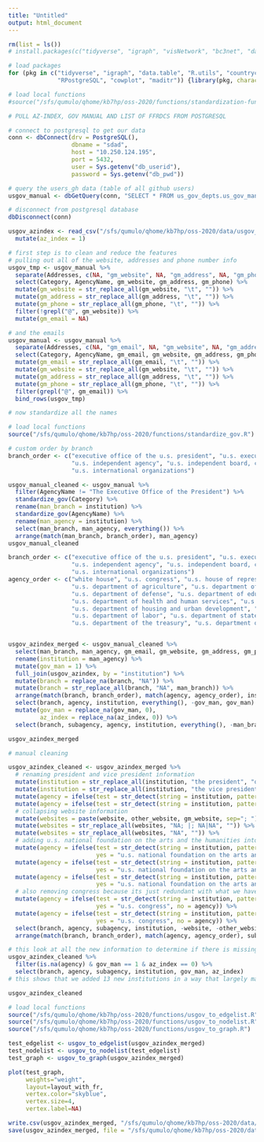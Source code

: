 ```yaml
---
title: "Untitled"
output: html_document
---
```


```r
rm(list = ls())
# install.packages(c("tidyverse", "igraph", "visNetwork", "bc3net", "data.table", "R.utils", "RPostgreSQL", "cowplot", "maditr"))

# load packages 
for (pkg in c("tidyverse", "igraph", "data.table", "R.utils", "countrycode", 
              "RPostgreSQL", "cowplot", "maditr")) {library(pkg, character.only = TRUE)}

# load local functions 
#source("/sfs/qumulo/qhome/kb7hp/oss-2020/functions/standardization-functions.R")

# PULL AZ-INDEX, GOV MANUAL AND LIST OF FFRDCS FROM POSTGRESQL 

# connect to postgresql to get our data
conn <- dbConnect(drv = PostgreSQL(), 
                  dbname = "sdad", 
                  host = "10.250.124.195", 
                  port = 5432, 
                  user = Sys.getenv("db_userid"), 
                  password = Sys.getenv("db_pwd"))

# query the users_gh data (table of all github users) 
usgov_manual <- dbGetQuery(conn, "SELECT * FROM us_gov_depts.us_gov_manual")

# disconnect from postgresql database 
dbDisconnect(conn)

usgov_azindex <- read_csv("/sfs/qumulo/qhome/kb7hp/oss-2020/data/usgov_azindex.csv") %>% 
  mutate(az_index = 1) 

```

```r
# first step is to clean and reduce the features 
# pulling out all of the website, addresses and phone number info
usgov_tmp <- usgov_manual %>% 
  separate(Addresses, c(NA, "gm_website", NA, "gm_address", NA, "gm_phone"), sep = "\n") %>% 
  select(Category, AgencyName, gm_website, gm_address, gm_phone) %>% 
  mutate(gm_website = str_replace_all(gm_website, "\t", "")) %>% 
  mutate(gm_address = str_replace_all(gm_address, "\t", "")) %>% 
  mutate(gm_phone = str_replace_all(gm_phone, "\t", "")) %>% 
  filter(!grepl("@", gm_website)) %>% 
  mutate(gm_email = NA)

# and the emails 
usgov_manual <- usgov_manual %>% 
  separate(Addresses, c(NA, "gm_email", NA, "gm_website", NA, "gm_address", NA, "gm_phone"), sep = "\n") %>% 
  select(Category, AgencyName, gm_email, gm_website, gm_address, gm_phone) %>% 
  mutate(gm_email = str_replace_all(gm_email, "\t", "")) %>%
  mutate(gm_website = str_replace_all(gm_website, "\t", "")) %>% 
  mutate(gm_address = str_replace_all(gm_address, "\t", "")) %>% 
  mutate(gm_phone = str_replace_all(gm_phone, "\t", "")) %>% 
  filter(grepl("@", gm_email)) %>% 
  bind_rows(usgov_tmp)

# now standardize all the names 

# load local functions 
source("/sfs/qumulo/qhome/kb7hp/oss-2020/functions/standardize_gov.R")

# custom order by branch 
branch_order <- c("executive office of the u.s. president", "u.s. executive branch", "u.s. legislative branch", "u.s. judicial branch", 
                  "u.s. independent agency", "u.s. independent board, commission, committee", "u.s. quasi-official governmental institution", 
                  "u.s. international organizations")

usgov_manual_cleaned <- usgov_manual %>% 
  filter(AgencyName != "The Executive Office of the President") %>% 
  standardize_gov(Category) %>% 
  rename(man_branch = institution) %>% 
  standardize_gov(AgencyName) %>% 
  rename(man_agency = institution) %>%
  select(man_branch, man_agency, everything()) %>% 
  arrange(match(man_branch, branch_order), man_agency) 
usgov_manual_cleaned 
```

```r
branch_order <- c("executive office of the u.s. president", "u.s. executive branch", "u.s. legislative branch", "u.s. judicial branch", 
                  "u.s. independent agency", "u.s. independent board, commission, committee", "u.s. quasi-official governmental institution", 
                  "u.s. international organizations")
agency_order <- c("white house", "u.s. congress", "u.s. house of representatives", "u.s. senate", "supreme court of the u.s.",
                  "u.s. department of agriculture", "u.s. department of commerce", 
                  "u.s. department of defense", "u.s. department of education", "u.s. department of energy",
                  "u.s. department of health and human services", "u.s. department of homeland security",
                  "u.s. department of housing and urban development", "u.s. department of justice",
                  "u.s. department of labor", "u.s. department of state", "u.s. department of the interior",
                  "u.s. department of the treasury", "u.s. department of transportation", "u.s. department of veterans affairs")


usgov_azindex_merged <- usgov_manual_cleaned %>% 
  select(man_branch, man_agency, gm_email, gm_website, gm_address, gm_phone) %>% 
  rename(institution = man_agency) %>%  
  mutate(gov_man = 1) %>% 
  full_join(usgov_azindex, by = "institution") %>% 
  mutate(branch = replace_na(branch, "NA")) %>% 
  mutate(branch = str_replace_all(branch, "NA", man_branch)) %>% 
  arrange(match(branch, branch_order), match(agency, agency_order), institution) %>% 
  select(branch, agency, institution, everything(), -gov_man, gov_man) %>% 
  mutate(gov_man = replace_na(gov_man, 0),
         az_index = replace_na(az_index, 0)) %>% 
  select(branch, subagency, agency, institution, everything(), -man_branch)

usgov_azindex_merged 
```
```r
# manual cleaning 

usgov_azindex_cleaned <- usgov_azindex_merged %>% 
  # renaming president and vice president information 
  mutate(institution = str_replace_all(institution, "the president", "office of the president")) %>%
  mutate(institution = str_replace_all(institution, "the vice president", "office of the vice president")) %>% 
  mutate(agency = ifelse(test = str_detect(string = institution, pattern = "office of the president"), yes = "white house", no = agency)) %>%
  mutate(agency = ifelse(test = str_detect(string = institution, pattern = "office of the vice president"), yes = "white house", no = agency)) %>%
  # collapsing website information 
  mutate(websites = paste(website, other_website, gm_website, sep="; ")) %>% 
  mutate(websites = str_replace_all(websites, "NA; |; NA|NA", "")) %>%
  mutate(websites = str_replace_all(websites, "NA", "")) %>%
  # adding u.s. national foundation on the arts and the humanities into agency for NEH and NEA 
  mutate(agency = ifelse(test = str_detect(string = institution, pattern = "u.s. national endowment for the arts"), 
                         yes = "u.s. national foundation on the arts and the humanities", no = agency)) %>%
  mutate(agency = ifelse(test = str_detect(string = institution, pattern = "u.s. national endowment for the humanities"), 
                         yes = "u.s. national foundation on the arts and the humanities", no = agency)) %>%
  mutate(agency = ifelse(test = str_detect(string = institution, pattern = "u.s. institute of museum and library services"), 
                         yes = "u.s. national foundation on the arts and the humanities", no = agency)) %>%
  # also removing congress because its just redundant with what we have 
  mutate(agency = ifelse(test = str_detect(string = institution, pattern = "u.s. senate"), 
                         yes = "u.s. congress", no = agency)) %>%
  mutate(agency = ifelse(test = str_detect(string = institution, pattern = "u.s. house of representatives"), 
                         yes = "u.s. congress", no = agency)) %>%
  select(branch, agency, subagency, institution, -website, -other_website, -gm_website, -az_index, az_index, -gov_man, gov_man) %>% 
  arrange(match(branch, branch_order), match(agency, agency_order), subagency, institution)

# this look at all the new information to determine if there is missing agency/subagency information 
usgov_azindex_cleaned %>% 
  filter(is.na(agency) & gov_man == 1 & az_index == 0) %>% 
  select(branch, agency, subagency, institution, gov_man, az_index) 
# this shows that we added 13 new institutions in a way that largely make sense now 

usgov_azindex_cleaned
```
```r
# load local functions 
source("/sfs/qumulo/qhome/kb7hp/oss-2020/functions/usgov_to_edgelist.R")
source("/sfs/qumulo/qhome/kb7hp/oss-2020/functions/usgov_to_nodelist.R")
source("/sfs/qumulo/qhome/kb7hp/oss-2020/functions/usgov_to_graph.R")

test_edgelist <- usgov_to_edgelist(usgov_azindex_merged)
test_nodelist <- usgov_to_nodelist(test_edgelist)
test_graph <- usgov_to_graph(usgov_azindex_merged)

plot(test_graph, 
     weights="weight",
     layout=layout_with_fr, 
     vertex.color="skyblue", 
     vertex.size=4, 
     vertex.label=NA)

write.csv(usgov_azindex_merged, "/sfs/qumulo/qhome/kb7hp/oss-2020/data/usgov_az_man.csv", row.names = FALSE)
save(usgov_azindex_merged, file = "/sfs/qumulo/qhome/kb7hp/oss-2020/data/usgov_az_man.rda")
```














